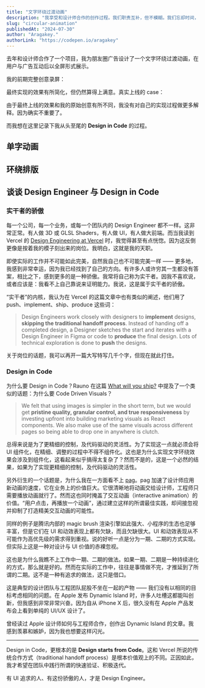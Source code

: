 ```yaml
---
title: "文字环绕过渡动画"
description: "我享受和设计师合作的创作过程。我们职责互补，但不模糊。我们忘却时间，将对个人实现的追求托付于我们的作品。我这个人很简单，只想要做优雅和精致的 UI。我很庆幸遇到这样适配自己特长的项目。"
slug: "circular-animation"
publishedAt: "2024-07-30"
author: "Aragakey."
authorLink: "https://codepen.io/aragakey"
---
```



去年和设计师合作了一个项目，我为朋友圈广告设计了一个文字环绕过渡动画，在用户与广告互动后以全屏形式展示。

我的前期完整创意录屏：

<DemoGifs />

最终实现的效果有所简化，但仍然算得上满意。真实上线的 case：

<OnlineGifs />

由于最终上线的效果和我的原始创意有所不同，我没有对自己的实现过程做更多解释。因为确实不重要了。

而我想在这里记录下我从头至尾的 **Design in Code** 的过程。

## 单字动画

## 环绕排版

## 谈谈 Design Engineer 与 Design in Code

### 实干者的骄傲

每一个公司，每一个业务，或每一个团队内的 Design Engineer 都不一样。这非常正常。有人做 3D 或 GLSL Shaders，有人做 UI，有人做大前端。而当我读到 Vercel 的 [Design Engineering at Vercel](https://vercel.com/blog/design-engineering-at-vercel) 时，我觉得甚至有点恍惚。因为这反倒更像是按着我的模子刻出来的岗位。我明白，这就是我的天职。

即使实际的工作并不可能如此完美，自然我自己也不可能完美一样 —— 更多地，我感到非常幸运，因为我已经找到了自己的方向。有许多人或许穷其一生都没有答案，相比之下，感到更多的是一种骄傲。我常将自己称为实干者。因我不喜欢说，或者应该是：我看不上自己靠说来证明能力。我说，这是属于实干者的骄傲。

“实干者”的内核，我认为在 Vercel 的这篇文章中也有类似的阐述，他们用了 push、implement、ship、produce 这些词：

> Design Engineers work closely with designers to **implement** designs, **skipping the traditional handoff process**. Instead of handing off a completed design, a Designer sketches the start and iterates with a Design Engineer in Figma or code to **produce** the final design. Lots of technical exploration is done to **push** the designs.

关于岗位的话题，我可以再开一篇大写特写几千个字，但现在就此打住。

### Design in Code

为什么要 Design in Code？Rauno 在这篇 [What will you ship?](https://rauno.me/craft/vercel#code-driven-visuals) 中提及了一个类似的话题：为什么要 Code Driven Visuals？

> We felt that using images is simpler in the short term, but we would get **pristine quality, granular control, and true responsiveness** by investing upfront into building marketing visuals as React components. We also make use of the same visuals across different pages so being able to drop one in anywhere is clutch.

总得来说是为了更精细的控制，及代码驱动的灵活性。为了实现这一点就必须会将 UI 组件化，在精细、调整的过程中不得不组件化。这也是为什么实现文字环绕效果会涉及到组件化，这看起来似乎搞得太复杂了？然而不是的，这是一个必然的结果，如果为了实现更精细的控制，及代码驱动的灵活性。

另外衍生的一个话题是，为什么我在一方面看不上 [pag](https://github.com/Tencent/libpag)。pag 加速了设计师应用新动画的速度，它在业务上的价值巨大。它很清晰地将动画交给设计师，工程师只需要播放动画就行了。然而这也同时掩盖了交互动画（interactive animation）的价值。“用户点击，再播放一个动画”，通过建立这样的所谓最佳实践，却间接忽视并抑制了打造精美交互动画的可能性。

同样的例子是腾讯内部的 magic brush 渲染引擎如此强大、小程序的生态也足够丰富，但是它们在 UI 和动效表现上都有欠缺，而且欠缺很大。UI 和动效表现从不可能作为高优先级的需求得到重视。说的好听一点是分为一期、二期的方式实现。但实际上这是一种对设计与 UI 价值的赤裸忽视。

这也是为什么我瞧不上工作中一期、二期的做法。如果一期、二期是一种持续进化的方式，那么就是好的。然而在实际的工作中，往往是事情做不完，才推延到了所谓的二期。这不是一种有追求的做法，这只是借口。

这是典型的设计团队与工程团队屁股不坐在一起的产物 —— 我们没有以相同的目标考虑相同的问题。在 Apple 发布 Dynamic Island 时，许多人吐槽这都能叫创新，但我感到非常非常兴奋。因为自从 iPhone X 后，很久没有在 Apple 产品发布会上看到单纯的 UI/UX 设计了。

曾经读过 Apple 设计师如何与工程师合作，创作出 Dynamic Island 的文章。我感到羡慕和嫉妒，因为我也想要这样闪光。

---

Design in Code，更根本的是 **Design starts from Code**。这和 Vercel 所说的传统合作方式（traditional handoff process）是根本价值观上的不同。正因如此，我才希望在团队中践行所谓的快速验证、积极迭代。

有 UI 追求的人、有这份骄傲的人，才是 Design Engineer。